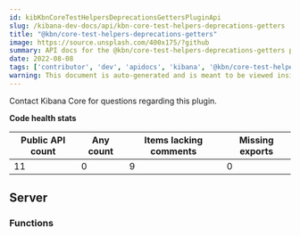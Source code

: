 ```yaml
---
id: kibKbnCoreTestHelpersDeprecationsGettersPluginApi
slug: /kibana-dev-docs/api/kbn-core-test-helpers-deprecations-getters
title: "@kbn/core-test-helpers-deprecations-getters"
image: https://source.unsplash.com/400x175/?github
summary: API docs for the @kbn/core-test-helpers-deprecations-getters plugin
date: 2022-08-08
tags: ['contributor', 'dev', 'apidocs', 'kibana', '@kbn/core-test-helpers-deprecations-getters']
warning: This document is auto-generated and is meant to be viewed inside our experimental, new docs system. Reach out in #docs-engineering for more info.
---
```




Contact Kibana Core for questions regarding this plugin.

**Code health stats**

| Public API count  | Any count | Items lacking comments | Missing exports |
|-------------------|-----------|------------------------|-----------------|
| 11 | 0 | 9 | 0 |

## Server

### Functions
<DocDefinitionList data={kbnCoreTestHelpersDeprecationsGettersObj.server.functions}/>


